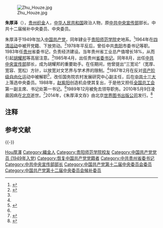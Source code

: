 [[File:Zhu_Houze.jpg|thumb]]

'''朱厚泽'''（{{bd|1931年|1月|2010年|5月9日|catIdx=Zhu朱厚澤}}），[[贵州|贵州]][[织金|织金]]人，[[中华人民共和国|中华人民共和国]]政治人物，原[[中共中央宣传部|中共中央宣传部]]部长。中共十二届候补中央委员、中央委员。

朱厚泽于1949年加入[[中国共产党|中国共产党]]，同年肄业于[[贵阳师范学院|贵阳师范学院]]史地系。<ref>{{cite web|url=http://news.gznu.edu.cn:81/sdrw/ShowArticle.asp?ArticleID=3960|title=原中共中央宣传部部长朱厚泽|publisher=贵州师范大范学|accessdate=2010-05-09}}{{dead link|date=2018年1月 |bot=InternetArchiveBot |fix-attempted=yes }}</ref>1964年在[[四清运动|四清运动]]中被开党籍、下放劳动。<ref name="hn">{{cite web|url=http://www.64memo.com/disp.aspx?Id=9505|title=三宽部长朱厚泽|work=六四档案|author=胡楠|date=1991-10-01|accessdate=2010-05-09|archive-date=2018-05-23|archive-url=https://web.archive.org/web/20180523011045/http://www.64memo.com/disp.aspx?Id=9505|dead-url=no}}</ref>1978年平反后，曾任中共[[贵阳|贵阳]]市委书记等职。1983年任[[贵州|贵州]]省委书记{{efn|1=此时仍设有省委第一书记，当时在任的池必卿1985年卸任后贵州省取消第一书记一职，朱厚泽接任省委书记。}}，负责经济建设。当年贵州省工业总产值增长18%，从而引起[[胡耀邦|胡耀邦]]等高层注意。<ref name="hn" />1985年4月，出任贵州[[省委书记|省委书记]]。同年8月，出任[[中共中央宣传部|中共中央宣传部]]部长，成为胡耀邦的重要助手。在任期间，他曾提出“三宽论”（宽厚、宽容、宽松）方针，以放宽对文艺界与学术界的限制。<ref name="hn" />1987年2月在反对[[资产阶级自由化|资产阶级自由化]]运动中被解职<ref>{{cite web|url=http://www.peacehall.com/news/gb/pubvp/2008/04/200804082134.shtml|title=何与怀：他在释放身上的历史积沉|publisher=博讯|accessdate=2010-05-09|archive-date=2018-12-15|archive-url=https://web.archive.org/web/20181215070035/http://www.peacehall.com/news/gb/pubvp/2008/04/200804082134.shtml|dead-url=no}}</ref>，改任国务院农村发展研究中心副主任，后在[[中共十三大|中共十三大]]上落选中央委员。1988年，[[赵紫阳|赵紫阳]]创造机会使其复出，于是他又担任[[中华全国总工会|全国总工会]]第一副主席、书记处第一书记。<ref name="hn" />1989年12月被免去领导职务。2010年5月9日凌晨因病在[[北京|北京]]逝世。<ref>{{cite web|url=http://www.peacehall.com/news/gb/china/2010/05/201005091006.shtml|title=仁心厚泽永留人间——朱厚泽先生逝世|publisher=博讯|accessdate=2010-05-09|archive-date=2018-12-15|archive-url=https://web.archive.org/web/20181215070159/http://www.peacehall.com/news/gb/china/2010/05/201005091006.shtml|dead-url=no}}</ref>2014年，《朱厚泽文存》由北京[[世界图书出版公司|世界图书出版公司]]发行。<ref>{{cite book |author1=朱厚泽 |title=向太阳 向光明：朱厚泽文存（1949-2010） |date=2014 |publisher=世界图书出版公司 |location=北京 |isbn=978-7-5100-6185-1}}</ref>

== 注释 ==
{{notelist|iger=}}

== 参考文献 ==
{{Reflist}}

{{-}}
{{start box}}
{{s-civ}}
{{s-before|[[倪志福|倪志福]]}}
{{s-title|[[中华全国总工会|中华全国总工会]]书记处第一书记|1988年10月－1989年12月}}
{{s-after|[[于洪恩|于洪恩]]}}
{{s-ppo|{{cpc}}}}
{{s-before|[[邓力群|邓力群]]}}
{{s-title|[[中国共产党中央宣传部|中国共产党中央宣传部]]部长|1985年－1987年}}
{{s-after|[[王忍之|王忍之]]}}
{{s-before|[[池必卿|池必卿]]}}
{{s-title|[[中国共产党贵州省委员会|中国共产党贵州省委员会]][[省委书记|书记]]|1985年}}
{{s-after|[[胡锦涛|胡锦涛]]}}
{{end box}}
{{中华人民共和国贵州省正职领导人|nocat}}
{{中共中央宣传部部长}}
{{中华全国总工会第十一届执行委员会}}

{{Authority control}}
{{DEFAULTSORT:Zhu朱厚澤}}
[[Category:朱姓|Hou厚澤]]
[[Category:織金人|Category:織金人]]
[[Category:贵阳师范学院校友|Category:贵阳师范学院校友]]
[[Category:中国共产党党员_(1949年入党)|Category:中国共产党党员 (1949年入党)]]
[[Category:恢复中国共产党党籍者|Category:恢复中国共产党党籍者]]
[[Category:中共贵州省委书记|Category:中共贵州省委书记]]
[[Category:中共中央宣传部部长|Category:中共中央宣传部部长]]
[[Category:中国共产党第十二届中央委员会委员|Category:中国共产党第十二届中央委员会委员]]
[[Category:中国共产党第十二届中央委员会候补委员|Category:中国共产党第十二届中央委员会候补委员]]
